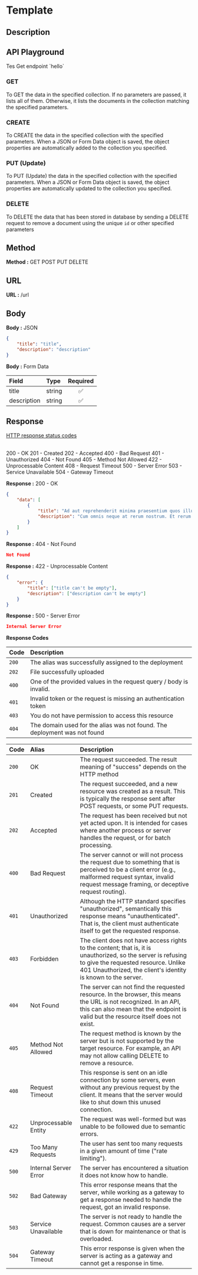 
# Template

## Description

## API Playground 

<ApiPlayground method="GET" endpoint="hello">
	Tes Get endpoint `hello`
</ApiPlayground>

<ApiPlayground method="GET" endpoint="users/1" />

### GET

To <span className="text-blue-500 font-semibold">GET</span> the data in the specified collection. If no parameters are passed, it lists all of them.
Otherwise, it lists the documents in the collection matching the specified parameters.

### CREATE

To <span className="text-green-500 font-semibold">CREATE</span> the data in the specified collection with the specified parameters.
When a JSON or Form Data object is saved, the object properties are automatically added to the collection you specified.

### PUT (Update)

To <span className="text-orange-500 font-semibold">PUT</span> (Update) the data in the specified collection with the specified parameters.
When a JSON or Form Data object is saved, the object properties are automatically updated to the collection you specified.

### DELETE

To <span className="text-red-500 font-semibold">DELETE</span> the data that has been stored in database by sending a DELETE request to remove a document using the unique `id`
or other specified parameters

## Method

**Method :** 
<Badge>GET</Badge>
<Badge variant="success">POST</Badge>
<Badge variant="info">PUT</Badge>
<Badge variant="danger">DELETE</Badge>

## URL

**URL :** <Badge variant="dark">/url</Badge>

## Body

**Body :** <Badge variant="purple">JSON</Badge>

```json
{
	"title": "title",
	"description": "description"
}
```

**Body :** <Badge variant="purple">Form Data</Badge>

| Field       | Type   | Required |
| :---------- | :----- | :------: |
| title       | string |    ✅    |
| description | string |    ✅    |

## Response

[HTTP response status codes](https://developer.mozilla.org/en-US/docs/Web/HTTP/Status#information_responses)

<br />
<div className="flex flex-wrap gap-y-2">
	<BadgeOutline variant="success">200 - OK</BadgeOutline>
	<BadgeOutline variant="success">201 - Created</BadgeOutline>
	<BadgeOutline variant="success">202 - Accepted</BadgeOutline>
	<BadgeOutline variant="warning">400 - Bad Request</BadgeOutline>
	<BadgeOutline variant="warning">401 - Unauthorized</BadgeOutline>
	<BadgeOutline variant="warning">404 - Not Found</BadgeOutline>
	<BadgeOutline variant="warning">405 - Method Not Allowed</BadgeOutline>
	<BadgeOutline variant="info">422 - Unprocessable Content</BadgeOutline>
	<BadgeOutline variant="info">408 - Request Timeout</BadgeOutline>
	<BadgeOutline variant="danger">500 - Server Error</BadgeOutline>
	<BadgeOutline variant="danger">503 - Service Unavailable</BadgeOutline>
	<BadgeOutline variant="danger">504 - Gateway Timeout</BadgeOutline>
</div>

**Response :** <BadgeOutline variant="success">200 - OK</BadgeOutline>

```json
{
	"data": [
		{
			"title": "Ad aut reprehenderit minima praesentium quos illum nihil.",
			"description": "Cum omnis neque at rerum nostrum. Et rerum adipisci magnam quibusdam architecto enim. Sint repellat..."
		}
	]
}
```

**Response :** <BadgeOutline variant="warning">404 - Not Found</BadgeOutline>

```json
Not Found
```

**Response :** <BadgeOutline variant="info">422 - Unprocessable Content</BadgeOutline>

```json
{
	"error": {
		"title": ["title can't be empty"],
		"description": ["description can't be empty"]
	}
}
```

**Response :** <BadgeOutline variant="danger">500 - Server Error</BadgeOutline>

```json
Internal Server Error
```

**Response Codes**

| Code  | Description                                                               |
| :---- | :------------------------------------------------------------------------ |
| `200` | The alias was successfully assigned to the deployment                     |
| `202` | File successfully uploaded                                                |
| `400` | One of the provided values in the request query / body is invalid.        |
| `401` | Invalid token or the request is missing an authentication token           |
| `403` | You do not have permission to access this resource                        |
| `404` | The domain used for the alias was not found. The deployment was not found |

| Code  | Alias                 | Description                                                                                                                                                                                                          |
| :---- | :-------------------- | :------------------------------------------------------------------------------------------------------------------------------------------------------------------------------------------------------------------- |
| `200` | OK                    | The request succeeded. The result meaning of "success" depends on the HTTP method                                                                                                                                    |
| `201` | Created               | The request succeeded, and a new resource was created as a result. This is typically the response sent after POST requests, or some PUT requests.                                                                    |
| `202` | Accepted              | The request has been received but not yet acted upon. It is intended for cases where another process or server handles the request, or for batch processing.                                                         |
| `400` | Bad Request           | The server cannot or will not process the request due to something that is perceived to be a client error (e.g., malformed request syntax, invalid request message framing, or deceptive request routing).           |
| `401` | Unauthorized          | Although the HTTP standard specifies "unauthorized", semantically this response means "unauthenticated". That is, the client must authenticate itself to get the requested response.                                 |
| `403` | Forbidden             | The client does not have access rights to the content; that is, it is unauthorized, so the server is refusing to give the requested resource. Unlike 401 Unauthorized, the client's identity is known to the server. |
| `404` | Not Found             | The server can not find the requested resource. In the browser, this means the URL is not recognized. In an API, this can also mean that the endpoint is valid but the resource itself does not exist.               |
| `405` | Method Not Allowed    | The request method is known by the server but is not supported by the target resource. For example, an API may not allow calling DELETE to remove a resource.                                                        |
| `408` | Request Timeout       | This response is sent on an idle connection by some servers, even without any previous request by the client. It means that the server would like to shut down this unused connection.                               |
| `422` | Unprocessable Entity  | The request was well-formed but was unable to be followed due to semantic errors.                                                                                                                                    |
| `429` | Too Many Requests     | The user has sent too many requests in a given amount of time ("rate limiting").                                                                                                                                     |
| `500` | Internal Server Error | The server has encountered a situation it does not know how to handle.                                                                                                                                               |
| `502` | Bad Gateway           | This error response means that the server, while working as a gateway to get a response needed to handle the request, got an invalid response.                                                                       |
| `503` | Service Unavailable   | The server is not ready to handle the request. Common causes are a server that is down for maintenance or that is overloaded.                                                                                        |
| `504` | Gateway Timeout       | This error response is given when the server is acting as a gateway and cannot get a response in time.                                                                                                               |
